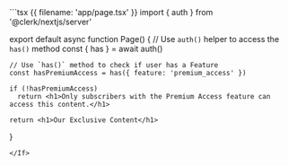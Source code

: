 <If sdk="nextjs">
  ```tsx {{ filename: 'app/page.tsx' }}
  import { auth } from '@clerk/nextjs/server'

  export default async function Page() {
    // Use `auth()` helper to access the `has()` method
    const { has } = await auth()

    // Use `has()` method to check if user has a Feature
    const hasPremiumAccess = has({ feature: 'premium_access' })

    if (!hasPremiumAccess)
      return <h1>Only subscribers with the Premium Access feature can access this content.</h1>

    return <h1>Our Exclusive Content</h1>
  }
  ```
</If>
